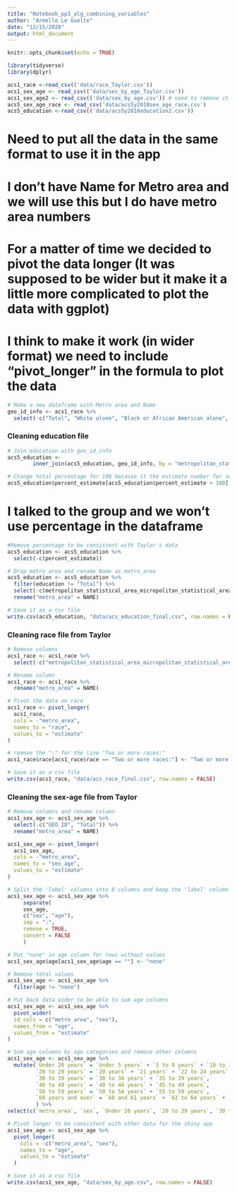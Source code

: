 ```yaml
---
title: "Notebook_pp3_alg_combining_variables"
author: "Armelle Le Guelte"
date: "12/15/2020"
output: html_document
---
```


```r
knitr::opts_chunk$set(echo = TRUE)
```

```r
library(tidyverse)
library(dplyr)
```


```r
acs1_race <-read_csv(('data/race_Taylor.csv')) 
acs1_sex_age <- read_csv(('data/sex_by_age_Taylor.csv'))
acs1_sex_age2 <- read_csv(('data/sex_by_age.csv')) # need to remove it after
acs5_sex_age_race <- read_csv('data/acs5y2018sex_age_race.csv')
acs5_education <-read_csv(('data/acs5y2018education2.csv'))
```

# Need to put all the data in the same format to use it in the app
# I don't have Name for Metro area and we will use this but I do have metro area numbers
# For a matter of time we decided to pivot the data longer (It was supposed to be wider but it make it a little more complicated to plot the data with ggplot)
# I think to make it work (in wider format) we need to include "pivot_longer" in the formula to plot the data

```r
# Make a new dataframe with Metro area and Name
geo_id_info <- acs1_race %>% 
  select(-c("Total", "White alone", "Black or African American alone", "American Indian and Alaska Native alone", "Some other race alone", "Two or more races:", "Two races including Some other race", "Two races excluding Some other race, and three or more races", "Asian alone", "Native Hawaiian and Other Pacific Islander alone", "GEO_ID"))
```

### Cleaning education file

```r
# Join education with geo_id_info
acs5_education <-
        inner_join(acs5_education, geo_id_info, by = "metropolitan_statistical_area_micropolitan_statistical_area", copy = FALSE)
```

```r
# Change total percentage for 100 because it the estimate number for some weird reason
acs5_education$percent_estimate[acs5_education$percent_estimate > 100] <- 100

```

# I talked to the group and we won't use percentage in the dataframe

```r
#Remove percentage to be consistent with Taylor's data
acs5_education <- acs5_education %>% 
  select(-c(percent_estimate))
```


```r
# Drop metro area and rename Name as metro_area
acs5_education <- acs5_education %>% 
  filter(education != "Total") %>%
  select(-c(metropolitan_statistical_area_micropolitan_statistical_area)) %>% 
  rename("metro_area" = NAME)
```

```r
# Save it as a csv file
write.csv(acs5_education, "data/acs_education_final.csv", row.names = FALSE)
```

### Cleaning race file from Taylor

```r
# Remove columns
acs1_race <- acs1_race %>% 
  select(-c("metropolitan_statistical_area_micropolitan_statistical_area", "Total", "GEO_ID"))
```

```r
# Rename column
acs1_race <- acs1_race %>% 
  rename("metro_area" = NAME)
```


```r
# Pivot the data on race
acs1_race <- pivot_longer(
  acs1_race,
  cols = -"metro_area",
  names_to = "race",
  values_to = "estimate"
)
```

```r
# remove the ":" for the line "Two or more races:"
acs1_race$race[acs1_race$race == "Two or more races:"] <- "Two or more races"

```

```r
# Save it as a csv file
write.csv(acs1_race, "data/acs_race_final.csv", row.names = FALSE)
```

### Cleaning the sex-age file from Taylor

```r
# Remove columns and rename column
acs1_sex_age <- acs1_sex_age %>% 
  select(-c("GEO_ID", "Total")) %>% 
  rename("metro_area" = NAME)
```

```r
acs1_sex_age <- pivot_longer(
  acs1_sex_age,
  cols = -"metro_area",
  names_to = "sex_age",
  values_to = "estimate"
)
```


```r
# Split the 'label' columns into 8 columns and keep the 'label' column
acs1_sex_age <- acs1_sex_age %>%
     separate(
     sex_age,
     c("sex", "age"),
     sep = ":",
     remove = TRUE,
     convert = FALSE
     )
```

```r
# Put "none" in age column for rows without values
acs1_sex_age$age[acs1_sex_age$age == ""] <- "none"
```

```r
# Remove total values
acs1_sex_age <- acs1_sex_age %>% 
  filter(age != "none")
```

```r
# Put back data wider to be able to sum age columns
acs1_sex_age <- acs1_sex_age %>% 
  pivot_wider(
  id_cols = c("metro_area", "sex"), 
  names_from = "age",
  values_from = "estimate"
)
```

```r
# Sum age columns by age categories and remove other columns
acs1_sex_age <- acs1_sex_age %>%
  mutate(`Under 20 years` = `Under 5 years` + `5 to 9 years` + `10 to 14 years` + `15 to 17 years` + `18 and 19 years`,
         `20 to 29 years` = `20 years` + `21 years` + `22 to 24 years` + `25 to 29 years`,
         `30 to 39 years` = `30 to 34 years` + `35 to 39 years`,
         `40 to 49 years` = `40 to 44 years` + `45 to 49 years`,
         `50 to 59 years` = `50 to 54 years` + `55 to 59 years`,
         `60 years and over` = `60 and 61 years` + `62 to 64 years` + `65 and 66 years` + `67 to 69 years` + `70 to 74 years` + `75 to 79 years` + `80 to 84 years` + `85 years and over`
         ) %>% 
select(c(`metro_area`, `sex`, `Under 20 years`, `20 to 29 years`, `30 to 39 years`, `40 to 49 years`, `50 to 59 years`, `60 years and over`))
```

```r
# Pivot longer to be consistent with other data for the shiny app
acs1_sex_age <- acs1_sex_age %>% 
  pivot_longer(
    cols = -c("metro_area", "sex"),
    names_to = "age",
    values_to = "estimate"
  )
```


```r
# Save it as a csv file
write.csv(acs1_sex_age, "data/sex_by_age.csv", row.names = FALSE)
```


